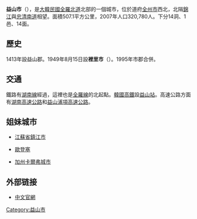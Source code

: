 {{Infobox Settlement
| name                    = 益山市
| translit_lang1          = [[韓語|韓語]]
| settlement_type         = [[韩国行政区划|自治市]]
| translit_lang1_type1    = [[諺文|諺文]]
| translit_lang1_info1    = 익산시
| translit_lang1_type2    = [[朝鮮漢字|漢字]]
| translit_lang1_info2    = 益山市
| translit_lang1_type3    = {{nowrap|[[文化观光部2000年式|文化观光部2000年式]]}}
| translit_lang1_info3    = Iksan-si
| translit_lang1_type4    = {{nowrap|[[馬科恩-賴肖爾表記法|馬科恩-賴肖爾表記法]]}}
| translit_lang1_info4    = Iksan-si
| image_skyline           = Iksan Station.jpg
| image_caption           = [[益山站|益山車站]]
| image_flag              = Flag of Iksan.svg
| image_map               = North Jeolla-Iksan.svg
| map_caption             = 益山市在韓國及全羅北道的位置
| subdivision_type        = 國家
| subdivision_name        = {{ROK}}
| subdivision_type1       = [[朝鮮地區|地區]]
| subdivision_name1       = [[湖南地方|湖南地方]]
| subdivision_type2       = 省份
| subdivision_name2       = [[全羅北道|全羅北道]]
| population_blank1_title = 方言
| population_blank1       = {{link-en|全羅方言|Jeolla dialect}}
| area_total_km2          = 505.68
| population_total        = 277,151
| population_as_of        = 2022.03
| population_density_km2  = auto
| parts_type              = 行政區劃
| parts                   = 1邑、14[[面_(行政區劃)|面]]、14[[行政洞|行政洞]]、36[[法定洞|法定洞]]
| governing_body          = 益山市政府
| leader_title            = 市長
| leader_name			  = {{link-ko|鄭憲律|정헌율}}
| leader_party            = {{MPK}}
| leader_title1           = 國會議員
| leader_name1            = {{ubl|甲：[[金洙興|金洙興]]{{small|（{{MPK}}）}}|乙：[[韓秉道|韓秉道]]{{small|（{{MPK}}）}}}}
| blank1_name             = 市樹
| blank1_info             = [[赤松|赤松]]
| blank2_name             = 市花
| blank2_info             = [[菊花|菊花]]
| blank3_name             = 市鳥
| blank3_info             = [[鳩鴿科|鳩鴿]]
}}

'''益山市'''（{{kor|諺=익산시|漢=益山市|羅=Iksan si|f=y}}），是[[大韓民國|大韓民國]][[全羅北道|全羅北道]]北部的一個城市，位於道府[[全州市|全州市]]西北，北隔[[錦江_(韓國)|錦江]]與[[忠清南道|忠清南道]]相望。面積507.1平方公里，2007年人口320,780人。下分14洞、1邑、14面。

==歷史==
1413年設益山郡。1949年8月15日設'''裡里市'''（{{lang-ko|이리시}}）。1995年市郡合併。
==交通==
鐵路有[[湖南線|湖南線]]經過，這裡也是[[全羅線|全羅線]]的北起點。[[韓國高鐵|韓國高鐵]]設[[益山站|益山站]]。高速公路方面有[[湖南高速公路_(韓國)|湖南高速公路]]和[[益山浦項高速公路|益山浦項高速公路]]。

==姐妹城市==
* {{PRC}}[[江蘇省|江蘇省]][[鎮江市|鎮江市]]
* {{DNK}}[[歐登塞|歐登塞]]
* {{USA}}[[加州|加州]][[卡爾弗城_(加利福尼亞州)|卡爾弗城市]]

==外部链接==
* [https://web.archive.org/web/20081102204807/http://www.iksan.go.kr/03ch/ 中文官網]

{{全羅北道行政區劃}}

{{DEFAULTSORT:Iksan-si}}
[[Category:益山市|Category:益山市]]